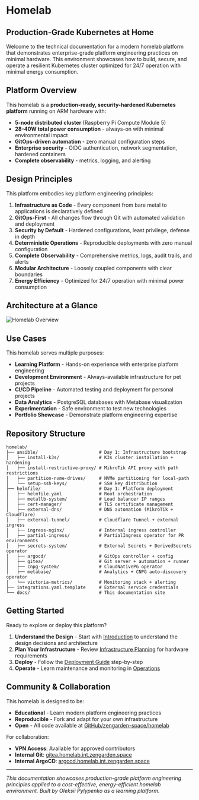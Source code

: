 
# Homelab

## Production-Grade Kubernetes at Home

Welcome to the technical documentation for a modern homelab platform that demonstrates enterprise-grade platform engineering practices on minimal hardware. This environment showcases how to build, secure, and operate a resilient Kubernetes cluster optimized for 24/7 operation with minimal energy consumption.

## Platform Overview

This homelab is a **production-ready, security-hardened Kubernetes platform** running on ARM hardware with:

- **5-node distributed cluster** (Raspberry Pi Compute Module 5)
- **28-40W total power consumption** - always-on with minimal environmental impact
- **GitOps-driven automation** - zero manual configuration steps
- **Enterprise security** - OIDC authentication, network segmentation, hardened containers
- **Complete observability** - metrics, logging, and alerting

## Design Principles

This platform embodies key platform engineering principles:

1. **Infrastructure as Code** - Every component from bare metal to applications is declaratively defined
2. **GitOps-First** - All changes flow through Git with automated validation and deployment
3. **Security by Default** - Hardened configurations, least privilege, defense in depth
4. **Deterministic Operations** - Reproducible deployments with zero manual configuration
5. **Complete Observability** - Comprehensive metrics, logs, audit trails, and alerts
6. **Modular Architecture** - Loosely coupled components with clear boundaries
7. **Energy Efficiency** - Optimized for 24/7 operation with minimal power consumption


## Architecture at a Glance

<Image src="/images/homelab-arch.svg" alt="Homelab Overview" width={1200} height={600} />

## Use Cases

This homelab serves multiple purposes:

- **Learning Platform** - Hands-on experience with enterprise platform engineering
- **Development Environment** - Always-available infrastructure for pet projects
- **CI/CD Pipeline** - Automated testing and deployment for personal projects
- **Data Analytics** - PostgreSQL databases with Metabase visualization
- **Experimentation** - Safe environment to test new technologies
- **Portfolio Showcase** - Demonstrate platform engineering expertise

## Repository Structure

```
homelab/
├── ansible/                       # Day 1: Infrastructure bootstrap
│   ├── install-k3s/               # K3s cluster installation + hardening
│   ├── install-restrictive-proxy/ # MikroTik API proxy with path restrictions
│   ├── partition-nvme-drives/     # NVMe partitioning for local-path
│   └── setup-ssh-keys/            # SSH key distribution
├── helmfile/                      # Day 1: Platform deployment
│   ├── helmfile.yaml              # Root orchestration
│   ├── metallb-system/            # Load balancer IP ranges
│   ├── cert-manager/              # TLS certificate management
│   ├── external-dns/              # DNS automation (MikroTik + Cloudflare)
│   ├── external-tunnel/           # Cloudflare Tunnel + external ingress
│   ├── ingress-nginx/             # Internal ingress controller
│   ├── partial-ingress/           # PartialIngress operator for PR environments
│   ├── secrets-system/            # External Secrets + DerivedSecrets operator
│   ├── argocd/                    # GitOps controller + config
│   ├── gitea/                     # Git server + automation + runner
│   ├── cnpg-system/               # CloudNativePG operator
│   ├── metabase/                  # Analytics + CNPG auto-discovery operator
│   └── victoria-metrics/          # Monitoring stack + alerting
├── integrations.yaml.template     # External service credentials
└── docs/                          # This documentation site
```

## Getting Started

Ready to explore or deploy this platform?

1. **Understand the Design** - Start with [Introduction](/introduction) to understand the design decisions and architecture
2. **Plan Your Infrastructure** - Review [Infrastructure Planning](/introduction/infrastructure-planning) for hardware requirements
3. **Deploy** - Follow the [Deployment Guide](/deployment) step-by-step
4. **Operate** - Learn maintenance and monitoring in [Operations](/operations)

## Community & Collaboration

This homelab is designed to be:

- **Educational** - Learn modern platform engineering practices
- **Reproducible** - Fork and adapt for your own infrastructure
- **Open** - All code available at [GitHub/zengarden-space/homelab](https://github.com/zengarden-space/homelab)

For collaboration:
- **VPN Access**: Available for approved contributors
- **Internal Git**: [gitea.homelab.int.zengarden.space](https://gitea.homelab.int.zengarden.space/zengarden-space/)
- **Internal ArgoCD**: [argocd.homelab.int.zengarden.space](https://argocd.homelab.int.zengarden.space/)

---

*This documentation showcases production-grade platform engineering principles applied to a cost-effective, energy-efficient homelab environment. Built by Oleksii Pylypenko as a learning platform.*